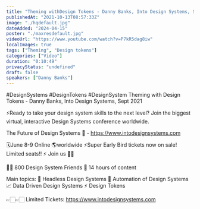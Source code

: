```yaml
---
title: "Theming withDesign Tokens - Danny Banks, Into Design Systems, Sept 2021"
publishedAt: "2021-10-13T08:57:33Z"
image: "./hqdefault.jpg"
dateAdded: "2024-04-15"
poster: "./maxresdefault.jpg"
videoUrl: "https://www.youtube.com/watch?v=P7kR5dag8iw"
localImages: true
tags: ["Theming", "Design tokens"]
categories: ["Video"]
duration: "0:10:49"
privacyStatus: "undefined"
draft: false
speakers: ["Danny Banks"]
---
```

#DesignSystems #DesignTokens #DesignSystem
Theming with Design Tokens - Danny Banks, Into Design Systems, Sept 2021

⚡️Ready to take your design system skills to the next level? 
Join the biggest virtual, interactive Design Systems conference worldwide.

The Future of Design Systems 🚀 - https://www.intodesignsystems.com

🗓️June 8-9 Online 🌎worldwide
⚡️Super Early Bird tickets now on sale! Limited seats!! ⚡️
Join us 🙌🏻

👋🏻 800 Design System Friends
🎨 14 hours of content

Main topics:
🎨 Headless Design Systems
🤖 Automation of Design Systems
📈 Data Driven Design Systems
⚡️ Design Tokens

👉🏻👉🏻 Limited Tickets: https://www.intodesignsystems.com
